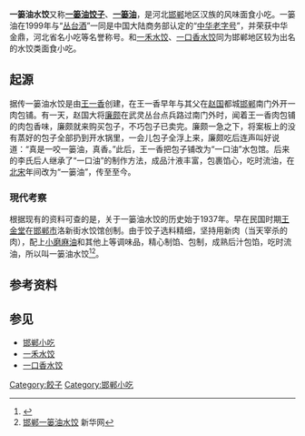 '''一篓油水饺'''又称'''[[一篓油饺子|一篓油饺子]]'''、'''[[一篓油|一篓油]]'''，是河北[[邯郸|邯郸]]地区汉族的风味面食小吃。一篓油在1999年与“[[丛台酒|丛台酒]]”一同是中国大陆商务部认定的“[[中华老字号|中华老字号]]”，并荣获中华金鼎，河北省名小吃等名誉称号。和[[一禾水饺|一禾水饺]]、[[一口香水饺|一口香水饺]]同为邯郸地区较为出名的水饺类面食小吃。

== 起源 ==
据传一篓油水饺是由[[王一香|王一香]]创建，在王一香早年与其父在[[赵国|赵国]]都城[[邯郸|邯郸]]南门外开一肉包铺。有一天，赵国大将[[廉颇|廉颇]]在武灵丛台点兵路过南门外时，闻着王一香肉包铺的肉包香味，廉颇就来购买包子，不巧包子已卖完。廉颇一急之下，将案板上的没有蒸好的包子全部扔到开水锅里，一会儿包子全浮上来，廉颇吃后连声叫好说道：“真是一咬一篓油，真香。”此后，王一香把包子铺改为“一口油”水包馆。后来的李氏后人继承了“一口油”的制作方法，成品汁液丰富，包裹馅心，吃时流油，在[[北宋|北宋]]年间改为“一篓油”，传至至今。

=== 現代考察 ===
根据现有的资料可查的是，关于一篓油水饺的历史始于1937年。早在民国时期[[王金堂|王金堂]]在[[邯郸市|邯郸市]]洛新街水饺馆创制。由于饺子选料精细，坚持用新肉（当天宰杀的肉），配上[[小磨麻油|小磨麻油]]和其他上等调味品，精心制馅、包制，成熟后汁包馅，吃时流油，所以叫一篓油水饺<ref>{{Cite web |url=http://www.hbqnb.com/news/Html/special/20120822/handan/2012/822/17442448313576.html |title=一篓油水饺 |accessdate=2014-10-05 |archive-date=2015-09-24 |archive-url=https://web.archive.org/web/20150924025241/http://www.hbqnb.com/news/Html/special/20120822/handan/2012/822/17442448313576.html |dead-url=no }}</ref><ref>[http://www.he.xinhuanet.com/jiankang/2010-10/26/content_21217955.htm 邯郸一篓油水饺] {{Wayback|url=http://www.he.xinhuanet.com/jiankang/2010-10/26/content_21217955.htm |date=20150924025359 }} 新华网</ref>。

== 参考资料 ==
{{reflist}}

== 参见 ==
*[[邯郸小吃|邯郸小吃]]
*[[一禾水饺|一禾水饺]]
*[[一口香水饺|一口香水饺]]


{{邯郸小吃}}

[[Category:餃子|Category:餃子]]
[[Category:邯郸小吃|Category:邯郸小吃]]